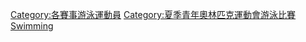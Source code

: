 [[Category:各賽事游泳運動員|Category:各賽事游泳運動員]]
[[Category:夏季青年奧林匹克運動會游泳比賽|Category:夏季青年奧林匹克運動會游泳比賽]]
[[Category:青年奧林匹克運動會各項目運動員|Swimming]]